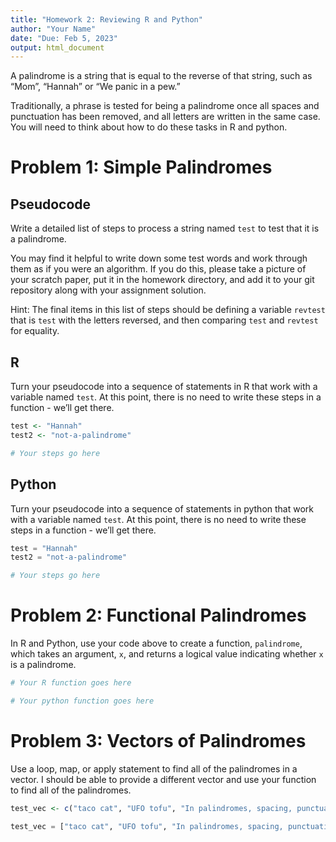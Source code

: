 ```yaml
---
title: "Homework 2: Reviewing R and Python"
author: "Your Name"
date: "Due: Feb 5, 2023"
output: html_document
---
```




A palindrome is a string that is equal to the reverse of that string, such as "Mom", "Hannah" or "We panic in a pew."

Traditionally, a phrase is tested for being a palindrome once all spaces and punctuation has been removed, and all letters are written in the same case. You will need to think about how to do these tasks in R and python.

# Problem 1: Simple Palindromes
## Pseudocode

Write a detailed list of steps to process a string named `test` to test that it is a palindrome. 

You may find it helpful to write down some test words and work through them as if you were an algorithm. If you do this, please take a picture of your scratch paper, put it in the homework directory, and add it to your git repository along with your assignment solution.

Hint: The final items in this list of steps should be defining a variable `revtest` that is `test` with the letters reversed, and then comparing `test` and `revtest` for equality.



## R

Turn your pseudocode into a sequence of statements in R that work with a variable named `test`.
At this point, there is no need to write these steps in a function - we'll get there.

```r
test <- "Hannah"
test2 <- "not-a-palindrome"

# Your steps go here
```


## Python

Turn your pseudocode into a sequence of statements in python that work with a variable named `test`.
At this point, there is no need to write these steps in a function - we'll get there.

```python
test = "Hannah"
test2 = "not-a-palindrome"

# Your steps go here
```


# Problem 2: Functional Palindromes

In R and Python, use your code above to create a function, `palindrome`, which takes an argument, `x`, and returns a logical value indicating whether `x` is a palindrome.

```r
# Your R function goes here
```

```python
# Your python function goes here
```


# Problem 3: Vectors of Palindromes

Use a loop, map, or apply statement to find all of the palindromes in a vector. I should be able to provide a different vector and use your function to find all of the palindromes.

```r
test_vec <- c("taco cat", "UFO tofu", "In palindromes, spacing, punctuation, and capitalization are usually ignored.", "Borrow or rob?", "dithyrambic", "Never odd or even.", "R rules, Python drools!", "Won't lovers revolt now?", "Ma is a nun, as I am.")

```


```python
test_vec = ["taco cat", "UFO tofu", "In palindromes, spacing, punctuation, and capitalization are usually ignored.", "Borrow or rob?", "dithyrambic", "Never odd or even.", "R rules, Python drools!", "Won't lovers revolt now?", "Ma is a nun, as I am."]
```
